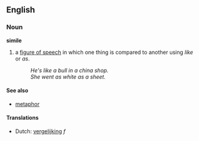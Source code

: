 ==English==
===Noun===
'''simile'''

#a [[figure of speech]] in which one thing is compared to another using ''like'' or ''as''.
#:''He's like a bull in a china shop.''
#:''She went as white as a sheet.''

====See also====
*[[metaphor]]

==== Translations ====
*Dutch: [[vergelijking]] ''f''